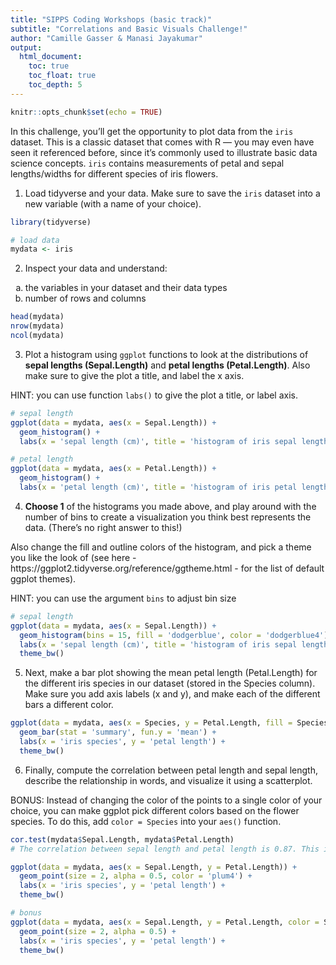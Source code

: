 ```yaml
---
title: "SIPPS Coding Workshops (basic track)"
subtitle: "Correlations and Basic Visuals Challenge!"
author: "Camille Gasser & Manasi Jayakumar"
output:
  html_document:
    toc: true
    toc_float: true
    toc_depth: 5
---
```


```r
knitr::opts_chunk$set(echo = TRUE)
```

In this challenge, you'll get the opportunity to plot data from the `iris` dataset. This is a classic dataset that comes with R — you may even have seen it referenced before, since it's commonly used to illustrate basic data science concepts. `iris` contains measurements of petal and sepal lengths/widths for different species of iris flowers.

1. Load tidyverse and your data. Make sure to save the `iris` dataset into a new variable (with a name of your choice).

```r
library(tidyverse)
```

```r
# load data
mydata <- iris
```

2. Inspect your data and understand:
a) the variables in your dataset and their data types
b) number of rows and columns

```r
head(mydata)
nrow(mydata)
ncol(mydata)
```

3. Plot a histogram using `ggplot` functions to look at the distributions of **sepal lengths (Sepal.Length)** and **petal lengths (Petal.Length)**. Also make sure to give the plot a title, and label the x axis.

HINT: you can use function `labs()` to give the plot a title, or label axis. 

```r
# sepal length
ggplot(data = mydata, aes(x = Sepal.Length)) +
  geom_histogram() +
  labs(x = 'sepal length (cm)', title = 'histogram of iris sepal lengths')

# petal length
ggplot(data = mydata, aes(x = Petal.Length)) +
  geom_histogram() +
  labs(x = 'petal length (cm)', title = 'histogram of iris petal lengths')
```

4. **Choose 1** of the histograms you made above, and play around with the number of bins to create a visualization you think best represents the data. (There's no right answer to this!)

Also change the fill and outline colors of the histogram, and pick a theme you like the look of (see here - https://ggplot2.tidyverse.org/reference/ggtheme.html - for the list of default ggplot themes).

HINT: you can use the argument `bins` to adjust bin size

```r
# sepal length
ggplot(data = mydata, aes(x = Sepal.Length)) +
  geom_histogram(bins = 15, fill = 'dodgerblue', color = 'dodgerblue4') +
  labs(x = 'sepal length (cm)', title = 'histogram of iris sepal lengths') +
  theme_bw()
```


5. Next, make a bar plot showing the mean petal length (Petal.Length) for the different iris species in our dataset (stored in the Species column). Make sure you add axis labels (x and y), and make each of the different bars a different color.

```r
ggplot(data = mydata, aes(x = Species, y = Petal.Length, fill = Species)) +
  geom_bar(stat = 'summary', fun.y = 'mean') +
  labs(x = 'iris species', y = 'petal length') +
  theme_bw()
```

6. Finally, compute the correlation between petal length and sepal length, describe the relationship in words, and visualize it using a scatterplot.

BONUS: Instead of changing the color of the points to a single color of your choice, you can make ggplot pick different colors based on the flower species. To do this, add `color = Species` into your `aes()` function.

```r
cor.test(mydata$Sepal.Length, mydata$Petal.Length)
# The correlation between sepal length and petal length is 0.87. This indicates that flowers with longer sepal lengths also tend to have longer petals.

ggplot(data = mydata, aes(x = Sepal.Length, y = Petal.Length)) +
  geom_point(size = 2, alpha = 0.5, color = 'plum4') +
  labs(x = 'iris species', y = 'petal length') +
  theme_bw()

# bonus
ggplot(data = mydata, aes(x = Sepal.Length, y = Petal.Length, color = Species)) +
  geom_point(size = 2, alpha = 0.5) +
  labs(x = 'iris species', y = 'petal length') +
  theme_bw()
```


